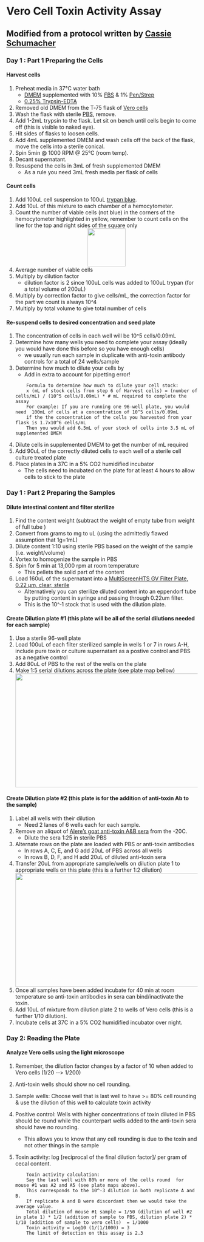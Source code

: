 # Vero Cell Toxin Activity Assay 
## Modified from a protocol written by [Cassie Schumacher](https://www.linkedin.com/in/cassie-schumacher-2542595)

### Day 1 : Part 1 Preparing the Cells

#### Harvest cells
1. Preheat media in 37°C water bath
	* [DMEM](https://www.thermofisher.com/order/catalog/product/11965092) supplemented with 10% [FBS](https://www.thermofisher.com/order/catalog/product/16140071) & 1% [Pen/Strep](https://www.thermofisher.com/order/catalog/product/15140122)
	* [0.25% Trypsin-EDTA](https://www.thermofisher.com/order/catalog/product/25200056)
2. Removed old DMEM from  the T‐75 flask  of [Vero cells](https://www.google.com/search?q=atcc+vero+cells&oq=ATCC+Vero+cells&aqs=chrome.0.0l5.4030j0j4&sourceid=chrome&ie=UTF-8#q=atcc+ccl-81)
3. Wash the flask with sterile [PBS](https://www.thermofisher.com/order/catalog/product/10010023), remove.
3. Add 1-2mL trypsin to the flask. Let sit on bench until cells begin to come off (this is visible to naked eye).
4. Hit sides of flasks to loosen cells. 
5. Add 4mL supplemented DMEM and wash cells off the back of the flask, move the cells into a sterile conical.
5. Spin 5min @ 1000 RPM @ 25°C (room temp).
5. Decant supernatant.
6. Resuspend the cells in 3mL of fresh supplemented DMEM
	+ As a rule you need 3mL fresh media per flask of cells 

#### Count cells
1. Add 100uL cell suspension to 100uL [trypan blue](https://www.thermofisher.com/order/catalog/product/15250061).
2. Add 10uL of this mixture to each chamber of a hemocytometer.
3. Count the number of viable cells (not blue) in the corners of the hemocytometer highlighted in yellow, remember to count cells on the line for the top and right sides of the square only 
<div style="text-align:center"><img src ="https://github.com/SchlossLab/Jenior_Modeling_mBio_2017/blob/master/protocols/toxin_assay/hemocytometer%20.jpg?raw=true" width="100" height="100" /></div> 

4.	Average number of viable cells
5.	Multiply by dilution factor 
	+ dilution factor is 2 since 100uL cells was added to 100uL trypan (for a total volume of 200uL)
6.	Multiply by correction factor to give cells/mL, the correction factor for the part we count is always 10^4
7.	Multiply by total volume to give total number of cells

#### Re-suspend cells to desired concentration and seed plate 
1. The concentration of cells in each well will be 10^5 cells/0.09mL 
2. Determine how many wells you need  to complete your assay (ideally you would have done this before so you have enough cells)
	+ we usually run each sample in duplicate with anti-toxin antibody controls for a total of 24 wells/sample
3. Determine how much to dilute your cells by 
 	+ Add in extra to account for pipetting error! 
 
	```
		Formula to determine how much to dilute your cell stock:     
		x (mL of stock cells from step 6 of Harvest cells) = (number of cells/mL) / (10^5 cells/0.09mL) * # mL required to complete the assay 
		For example: If you are running one 96-well plate, you would need  100mL of cells at a concentration of 10^5 cells/0.09mL 
		if the the concentration of the cells you harvested from your flask is 1.7x10^6 cells/mL 
		Then you would add 6.5mL of your stock of cells into 3.5 mL of supplemented DMEM 
 	```
4. Dilute cells in supplemented DMEM to get the number of mL required 
5. Add 90uL of the correctly diluted cells to each well of a sterile cell culture treated plate
6.  Place plates in a 37C in a 5% CO2 humidified incubator
	+ The cells need to incubated on the plate for at least 4 hours to allow cells to stick to the plate  

### Day 1 : Part 2 Preparing the Samples  

#### Dilute intestinal content and filter sterilize  
1. Find the content weight (subtract the weight of empty tube from weight of full tube ) 
2. Convert from grams to mg to uL (using the admittedly flawed assumption that 1g=1mL)
3. Dilute content 1:10 using sterile PBS based on the weight of the sample (i.e. weight/volume)
4. Vortex to homogenize the sample in PBS
5. Spin for 5 min at 13,000 rpm at room temperature
	+ This pellets the solid part of the content 
6. Load 160uL of the supernatant into a [MultiScreenHTS GV Filter Plate, 0.22 µm, clear, sterile](https://www.emdmillipore.com/US/en/product/MultiScreenHTS-GV-Filter-Plate,-0.22%C2%A0%C2%B5m,-clear,-sterile,MM_NF-MSGVS2210)
	+ Alternatively you can sterilize diluted content into an eppendorf tube by putting content in syringe and passing through 0.22um filter. 
	+ This is the 10^‐1 stock that is used with the dilution plate.

#### Create Dilution plate #1 (this plate will be all of the serial dilutions needed for each sample) 
1. Use a sterile 96-well plate
2. Load 100uL of each filter sterilized sample in wells 1 or 7 in rows A-H, include pure toxin or culture supernatant as a postive control and PBS as a negative control 
3. Add 80uL of PBS to the rest of the wells on the plate
4. Make 1:5 serial dilutions across the plate (see plate map bellow) 
<div style="text-align:center"><img src ="https://github.com/SchlossLab/Jenior_Modeling_mBio_2017/blob/master/protocols/toxin_assay/Toxinassay_dilutionplate1_Jenior_mBio.jpg?raw=true" width="500" height="300" /></div> 


#### Create Dilution plate #2 (this plate is for the addition of  anti-toxin Ab to the sample)
1. Label all wells with their dilution 
  	+  Need 2 lanes of 6 wells each for each sample.
2. Remove an aliquot of [Alere's goat anti-toxin A&B sera](https://www.fishersci.com/shop/products/alere-c-difficile-toxin-antitoxin-kit-c-difficile-toxin-antitoxin-kit/23046761) from the -20C.
	+  Dilute the sera 1:25 in sterile PBS 
3. Alternate rows on the plate are  loaded with PBS or anti-toxin antibodies 
	+ In rows A, C, E, and G add 20uL of PBS  across all wells
	+ In rows B, D, F, and H add 20uL of diluted anti-toxin sera 
4. Transfer 20uL from appropriate sample/wells on dilution plate 1 to appropriate wells on this plate  (this is a further 1:2 dilution)
<div style="text-align:center"><img src ="https://github.com/SchlossLab/Jenior_Modeling_mBio_2017/blob/master/protocols/toxin_assay/Toxinassay_dilutionplate2_Jenior_mBio.jpg?raw=true" width="500" height="300" /></div> 

5. Once all samples have been added incubate for 40 min  at room temperature so anti-toxin antibodies in sera can bind/inactivate the toxin. 
6. Add 10uL of mixture from  dilution plate 2 to wells of Vero cells (this is a further 1/10 dilution).
7. Incubate cells at 37C in a 5% CO2 humidified incubator over night.

### Day 2:  Reading the Plate 

#### Analyze Vero cells using the light microscope
1. Remember, the dilution factor changes by a factor of 10 when added to Vero cells (1/20 -‐> 1/200)
2. Anti-toxin wells should show no cell rounding.
3. Sample wells: Choose well that is last well to have >= 80% cell rounding & use the dilution of this well to calculate  toxin activity 
4. Positive control: Wells with higher concentrations of toxin  diluted in PBS should be round while the counterpart wells added to the anti-toxin sera should have no rounding. 
	+ This allows you to know that any cell rounding is due to the toxin and not other things in the sample 
5. Toxin activity:  log [reciprocal of the final dilution factor]/ per gram of cecal content.

	```
		Toxin activity calculation: 
		Say the last well with 80% or more of the cells round  for mouse #1 was A2 and A5 (see plate maps above).
		This corresponds to the 10^-3 dilution in both replicate A and B. 
		If replicate A and B were discordant then we would take the average value. 
		Total dilution of mouse #1 sample = 1/50 (dilution of well #2 in plate 1) * 1/2 (addition of sample to PBS, dilution plate 2) * 1/10 (addition of sample to vero cells)  = 1/1000 
		Toxin activity = Log10 (1/(1/1000) = 3 
		The limit of detection on this assay is 2.3 
 	```
